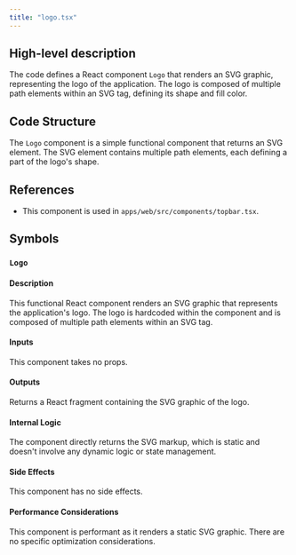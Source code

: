 ```yaml
---
title: "logo.tsx"
---
```


## High-level description
The code defines a React component `Logo` that renders an SVG graphic, representing the logo of the application. The logo is composed of multiple path elements within an SVG tag, defining its shape and fill color.

## Code Structure
The `Logo` component is a simple functional component that returns an SVG element. The SVG element contains multiple path elements, each defining a part of the logo's shape.

## References
- This component is used in `apps/web/src/components/topbar.tsx`.

## Symbols

### `Logo`
#### Description
This functional React component renders an SVG graphic that represents the application's logo. The logo is hardcoded within the component and is composed of multiple path elements within an SVG tag.

#### Inputs
This component takes no props.

#### Outputs
Returns a React fragment containing the SVG graphic of the logo.

#### Internal Logic
The component directly returns the SVG markup, which is static and doesn't involve any dynamic logic or state management.

#### Side Effects
This component has no side effects.

#### Performance Considerations
This component is performant as it renders a static SVG graphic. There are no specific optimization considerations.
